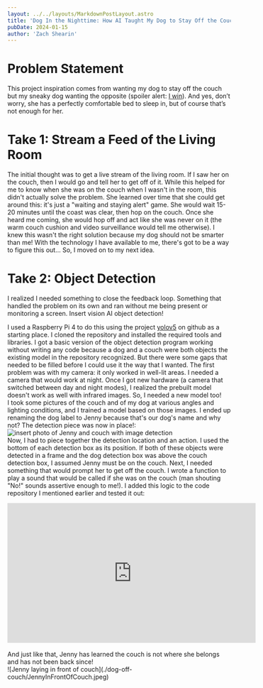 ```yaml
---
layout: ../../layouts/MarkdownPostLayout.astro
title: 'Dog In the Nighttime: How AI Taught My Dog to Stay Off the Couch'
pubDate: 2024-01-15
author: 'Zach Shearin'
---
```


# Problem Statement

This project inspiration comes from wanting my dog to stay off the couch but my sneaky dog wanting the opposite (spoiler alert: [I win](https://www.youtube.com/watch?v=J1c4TYoAqGA)).  And yes, don’t worry, she has a perfectly comfortable bed to sleep in, but of course that’s not enough for her.
# Take 1: Stream a Feed of the Living Room

The initial thought was to get a live stream of the living room.  If I saw her on the couch, then I would go and tell her to get off of it.  While this helped for me to know when she was on the couch when I wasn't in the room, this didn't actually solve the problem. She learned over time that she could get around this: it's just a "waiting and staying alert" game.  She would wait 15-20 minutes until the coast was clear, then hop on the couch.  Once she heard me coming, she would hop off and act like she was never on it (the warm couch cushion and video surveillance would tell me otherwise).  I knew this wasn't the right solution because my dog should not be smarter than me!  With the technology I have available to me, there's got to be a way to figure this out... So, I moved on to my next idea.

# Take 2: Object Detection

I realized I needed something to close the feedback loop.  Something that handled the problem on its own and ran without me being present or monitoring a screen.  Insert vision AI object detection!

I used a Raspberry Pi 4 to do this using the project [yolov5](https://github.com/ultralytics/yolov5) on github as a starting place.  I cloned the repository and installed the required tools and libraries.  I got a basic version of the object detection program working without writing any code because a dog and a couch were both objects the existing model in the repository recognized.  But there were some gaps that needed to be filled before I could use it the way that I wanted.  The first problem was with my camera: it only worked in well-lit areas.  I needed a camera that would work at night.  Once I got new hardware (a camera that switched between day and night modes),  I realized the prebuilt model doesn't work as well with infrared images.  So, I needed a new model too!
<br/>
I took some pictures of the couch and of my dog at various angles and lighting conditions, and I trained a model based on those images.  I ended up renaming the dog label to Jenny because that's our dog's name and why not?  The detection piece was now in place!:
<br/>
![insert photo of Jenny and couch with image detection](./dog-off-couch/JennyAndCouchWithAIBoxes.jpeg)
<br/>
Now, I had to piece together the detection location and an action.  I used the bottom of each detection box as its position.  If both of these objects were detected in a frame and the dog detection box was above the couch detection box, I assumed Jenny must be on the couch.  Next, I needed  something that would prompt her to get off the couch.  I wrote a function to play a sound that would be called if she was on the couch (man shouting "No!" sounds assertive enough to me!).  I added this logic to the code repository I mentioned earlier and tested it out:
<br/>
<center>
    <iframe class="flex justify-center" width="560" height="315" src="https://www.youtube.com/embed/J1c4TYoAqGA?si=XCJSEnRtoaowGiqZ" title="YouTube video player" frameborder="0" allow="accelerometer; autoplay; clipboard-write; encrypted-media; gyroscope; picture-in-picture; web-share" allowfullscreen></iframe>
</center>
<br/>
And just like that, Jenny has learned the couch is not where she belongs and has not been back since! 
<br />
![Jenny laying in front of couch](./dog-off-couch/JennyInFrontOfCouch.jpeg)
<br />
